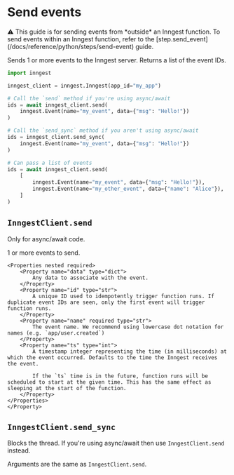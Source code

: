 # Send events

<Callout variant="warning">
    ⚠️ This guide is for sending events from *outside* an Inngest function. To send events within an Inngest function, refer to the [step.send_event](/docs/reference/python/steps/send-event) guide.
</Callout>

Sends 1 or more events to the Inngest server. Returns a list of the event IDs.

```py
import inngest

inngest_client = inngest.Inngest(app_id="my_app")

# Call the `send` method if you're using async/await
ids = await inngest_client.send(
    inngest.Event(name="my_event", data={"msg": "Hello!"})
)

# Call the `send_sync` method if you aren't using async/await
ids = inngest_client.send_sync(
    inngest.Event(name="my_event", data={"msg": "Hello!"})
)

# Can pass a list of events
ids = await inngest_client.send(
    [
        inngest.Event(name="my_event", data={"msg": "Hello!"}),
        inngest.Event(name="my_other_event", data={"name": "Alice"}),
    ]
)
```

## `InngestClient.send`

Only for async/await code.

<Properties>
    <Property name="events" required type="Event | list[Event]">
    1 or more events to send.

    <Properties nested required>
        <Property name="data" type="dict">
            Any data to associate with the event.
        </Property>
        <Property name="id" type="str">
            A unique ID used to idempotently trigger function runs. If duplicate event IDs are seen, only the first event will trigger function runs.
        </Property>
        <Property name="name" required type="str">
            The event name. We recommend using lowercase dot notation for names (e.g. `app/user.created`)
        </Property>
        <Property name="ts" type="int">
            A timestamp integer representing the time (in milliseconds) at which the event occurred. Defaults to the time the Inngest receives the event.

            If the `ts` time is in the future, function runs will be scheduled to start at the given time. This has the same effect as sleeping at the start of the function.
        </Property>
    </Properties>
    </Property>
</Properties>

## `InngestClient.send_sync`

Blocks the thread. If you're using async/await then use `InngestClient.send` instead.

Arguments are the same as `InngestClient.send`.
